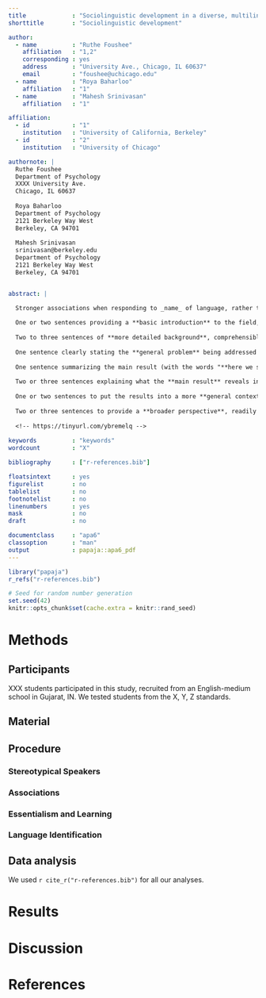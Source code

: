 ```yaml
---
title             : "Sociolinguistic development in a diverse, multilingual environment"
shorttitle        : "Sociolinguistic development"

author: 
  - name          : "Ruthe Foushee"
    affiliation   : "1,2"
    corresponding : yes   
    address       : "University Ave., Chicago, IL 60637"
    email         : "foushee@uchicago.edu"
  - name          : "Roya Baharloo"
    affiliation   : "1"
  - name          : "Mahesh Srinivasan"
    affiliation   : "1"

affiliation:
  - id            : "1"
    institution   : "University of California, Berkeley"
  - id            : "2"
    institution   : "University of Chicago"

authornote: |
  Ruthe Foushee
  Department of Psychology
  XXXX University Ave.
  Chicago, IL 60637
  
  Roya Baharloo
  Department of Psychology
  2121 Berkeley Way West
  Berkeley, CA 94701
  
  Mahesh Srinivasan
  srinivasan@berkeley.edu
  Department of Psychology
  2121 Berkeley Way West
  Berkeley, CA 94701


abstract: |

  Stronger associations when responding to _name_ of language, rather than audio clip of, suggesting greater role for cultural transmission than statistical learning.
  
  One or two sentences providing a **basic introduction** to the field,  comprehensible to a scientist in any discipline.
  
  Two to three sentences of **more detailed background**, comprehensible  to scientists in related disciplines.
  
  One sentence clearly stating the **general problem** being addressed by  this particular study.
  
  One sentence summarizing the main result (with the words "**here we show**" or their equivalent).
  
  Two or three sentences explaining what the **main result** reveals in direct comparison to what was thought to be the case previously, or how the  main result adds to previous knowledge.
  
  One or two sentences to put the results into a more **general context**.
  
  Two or three sentences to provide a **broader perspective**, readily comprehensible to a scientist in any discipline.
  
  <!-- https://tinyurl.com/ybremelq -->
  
keywords          : "keywords"
wordcount         : "X"

bibliography      : ["r-references.bib"]

floatsintext      : yes
figurelist        : no
tablelist         : no
footnotelist      : no
linenumbers       : yes
mask              : no
draft             : no

documentclass     : "apa6"
classoption       : "man"
output            : papaja::apa6_pdf
---
```


```r
library("papaja")
r_refs("r-references.bib")
```

```r
# Seed for random number generation
set.seed(42)
knitr::opts_chunk$set(cache.extra = knitr::rand_seed)
```


# Methods

## Participants
XXX students participated in this study, recruited from an English-medium school in Gujarat, IN. 
We tested students from the X, Y, Z standards.

## Material
## Procedure

### Stereotypical Speakers
### Associations
### Essentialism and Learning
### Language Identification

## Data analysis
We used `r cite_r("r-references.bib")` for all our analyses.


# Results

# Discussion


\newpage

# References

::: {#refs custom-style="Bibliography"}
:::
